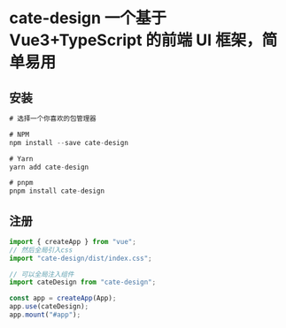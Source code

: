
<Meta title="简介" />

# cate-design 一个基于 Vue3+TypeScript 的前端 UI 框架，简单易用

## 安装

```js
# 选择一个你喜欢的包管理器

# NPM
npm install --save cate-design

# Yarn
yarn add cate-design

# pnpm
pnpm install cate-design
```

## 注册

```js
import { createApp } from "vue";
// 然后全局引入css
import "cate-design/dist/index.css";

// 可以全局注入组件
import cateDesign from "cate-design";

const app = createApp(App);
app.use(cateDesign);
app.mount("#app");
```
